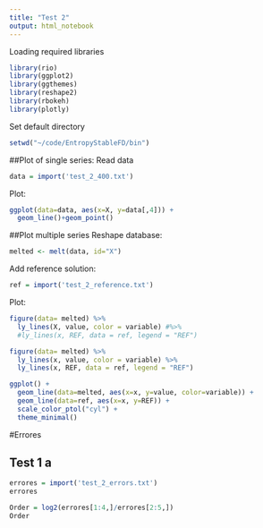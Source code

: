 ```yaml
---
title: "Test 2"
output: html_notebook
---
```


Loading required libraries

```r
library(rio)
library(ggplot2)
library(ggthemes)
library(reshape2)
library(rbokeh)
library(plotly)
```

Set default directory
```r
setwd("~/code/EntropyStableFD/bin")
```

##Plot of single series:
Read data
```r
data = import('test_2_400.txt')
```
Plot:
```r
ggplot(data=data, aes(x=X, y=data[,4])) +
  geom_line()+geom_point()
```

##Plot multiple series
Reshape database:
```r
melted <- melt(data, id="X")
```
Add reference solution:
```r
ref = import('test_2_reference.txt')
```
Plot:
```r
figure(data= melted) %>%
  ly_lines(X, value, color = variable) #%>%
  #ly_lines(x, REF, data = ref, legend = "REF")
```
```r
figure(data= melted) %>%
  ly_lines(x, value, color = variable) %>%
  ly_lines(x, REF, data = ref, legend = "REF")
```

```r
ggplot() +
  geom_line(data=melted, aes(x=x, y=value, color=variable)) +
  geom_line(data=ref, aes(x=x, y=REF)) +
  scale_color_ptol("cyl") +
  theme_minimal()
```

#Errores

## Test 1 a

```r
errores = import('test_2_errors.txt')
errores
```
```r
Order = log2(errores[1:4,]/errores[2:5,])
Order
```


